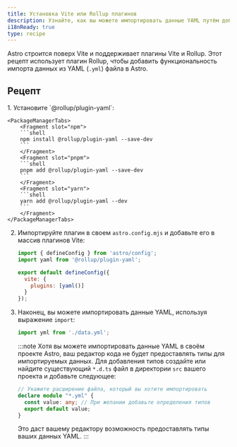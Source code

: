 ```yaml
---
title: Установка Vite или Rollup плагинов
description: Узнайте, как вы можете импортировать данные YAML путём добавления плагина Rollup в свой проект.
i18nReady: true
type: recipe
---
```


Astro строится поверх Vite и поддерживает плагины Vite и Rollup. Этот рецепт использует плагин Rollup, чтобы добавить функциональность импорта данных из YAML (`.yml`) файла в Astro.

## Рецепт

<Steps>
1. Установите `@rollup/plugin-yaml`:

    <PackageManagerTabs>
        <Fragment slot="npm">
        ```shell
        npm install @rollup/plugin-yaml --save-dev
        ```
        </Fragment>
        <Fragment slot="pnpm">
        ```shell
        pnpm add @rollup/plugin-yaml --save-dev
        ```
        </Fragment>
        <Fragment slot="yarn">
        ```shell
        yarn add @rollup/plugin-yaml --dev
        ```
        </Fragment>
    </PackageManagerTabs>

2. Импортируйте плагин в своем `astro.config.mjs` и добавьте его в массив плагинов Vite:

    ```js title="astro.config.mjs" ins={2,5-7}
    import { defineConfig } from 'astro/config';
    import yaml from '@rollup/plugin-yaml';

    export default defineConfig({
      vite: {
        plugins: [yaml()]
      }
    });
    ```

3. Наконец, вы можете импортировать данные YAML, используя выражение `import`:

    ```js
    import yml from './data.yml';
    ```

    :::note
    Хотя вы можете импортировать данные YAML в своём проекте Astro, ваш редактор кода не будет предоставлять типы для импортируемых данных. Для добавления типов создайте или найдите существующий `*.d.ts` файл в директории `src` вашего проекта и добавьте следующее:
    ```ts title="src/files.d.ts"
    // Укажите расширение файла, который вы хотите импортировать
    declare module "*.yml" {
      const value: any; // При желании добавьте определения типов
      export default value;
    }
    ```
    Это даст вашему редактору возможность предоставлять типы ваших данных YAML.
    :::
</Steps>
